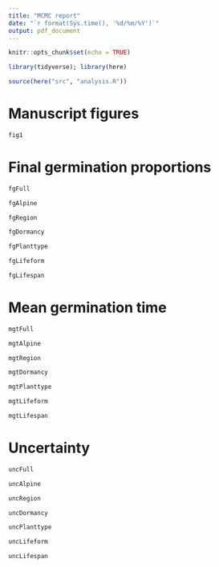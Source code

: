 ```yaml
---
title: "MCMC report"
date: "`r format(Sys.time(), '%d/%m/%Y')`"
output: pdf_document
---
```


```r
knitr::opts_chunk$set(echo = TRUE)
```

```r
library(tidyverse); library(here)

source(here("src", "analysis.R"))

```

# Manuscript figures

```r
fig1
```

# Final germination proportions

```r
fgFull
```

```r
fgAlpine
```

```r
fgRegion
```

```r
fgDormancy
```

```r
fgPlanttype
```
```r
fgLifeform
```

```r
fgLifespan
```

# Mean germination time

```r
mgtFull
```

```r
mgtAlpine
```

```r
mgtRegion
```

```r
mgtDormancy
```

```r
mgtPlanttype
```
```r
mgtLifeform
```

```r
mgtLifespan
```

# Uncertainty

```r
uncFull
```

```r
uncAlpine
```

```r
uncRegion
```

```r
uncDormancy
```

```r
uncPlanttype
```
```r
uncLifeform
```

```r
uncLifespan
```